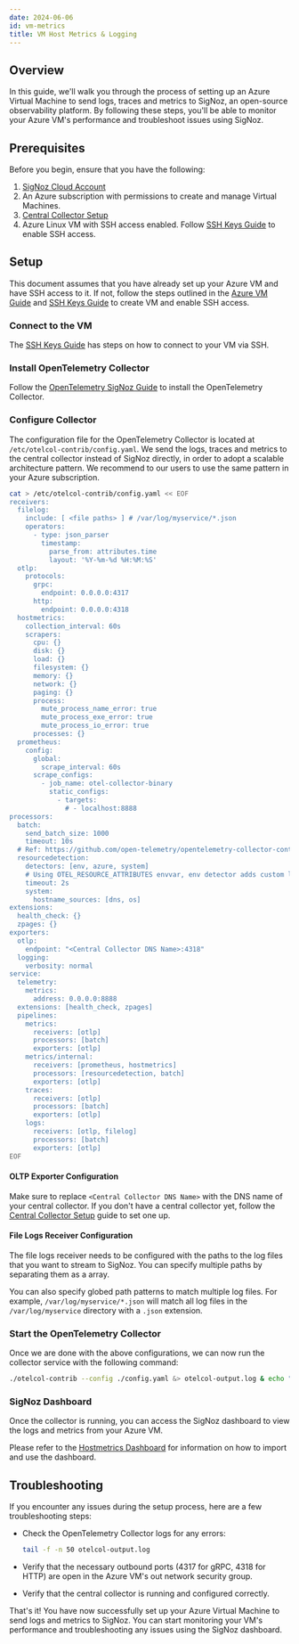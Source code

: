 ```yaml
---
date: 2024-06-06
id: vm-metrics
title: VM Host Metrics & Logging
---
```


## Overview

In this guide, we'll walk you through the process of setting up an Azure Virtual Machine to send  logs, traces and metrics to SigNoz, an open-source observability platform. By following these steps, you'll be able to monitor your Azure VM's performance and troubleshoot issues using SigNoz.

## Prerequisites

Before you begin, ensure that you have the following:

1. [SigNoz Cloud Account](https://signoz.io/teams/)
2. An Azure subscription with permissions to create and manage Virtual Machines.
3. [Central Collector Setup](../../bootstrapping/collector-setup)
4. Azure Linux VM with SSH access enabled. Follow [SSH Keys Guide](https://learn.microsoft.com/en-us/azure/virtual-machines/ssh-keys-portal) to enable SSH access.

## Setup

This document assumes that you have already set up your Azure VM and have SSH access to it. If not, follow the steps outlined in the [Azure VM Guide](https://learn.microsoft.com/en-us/azure/virtual-machines/linux/quick-create-portal?tabs=ubuntu#create-virtual-machine) and [SSH Keys Guide](https://learn.microsoft.com/en-us/azure/virtual-machines/ssh-keys-portal) to create VM and enable SSH access.

### Connect to the VM
The [SSH Keys Guide](https://learn.microsoft.com/en-us/azure/virtual-machines/ssh-keys-portal#connect-to-the-vm) has steps on how to connect to your VM via SSH.

### Install OpenTelemetry Collector

Follow the [OpenTelemetry SigNoz Guide](https://signoz.io/docs/tutorial/opentelemetry-binary-usage-in-virtual-machine/) to install the OpenTelemetry Collector. 

### Configure Collector

The configuration file for the OpenTelemetry Collector is located at `/etc/otelcol-contrib/config.yaml`. We send the logs, traces and metrics to the central collector instead of SigNoz directly, in order to adopt a scalable architecture pattern. We recommend to our users to use the same pattern in your Azure subscription.

```bash
cat > /etc/otelcol-contrib/config.yaml << EOF
receivers:
  filelog:
    include: [ <file paths> ] # /var/log/myservice/*.json 
    operators:
      - type: json_parser
        timestamp:
          parse_from: attributes.time
          layout: '%Y-%m-%d %H:%M:%S'
  otlp:
    protocols:
      grpc:
        endpoint: 0.0.0.0:4317
      http:
        endpoint: 0.0.0.0:4318
  hostmetrics:
    collection_interval: 60s
    scrapers:
      cpu: {}
      disk: {}
      load: {}
      filesystem: {}
      memory: {}
      network: {}
      paging: {}
      process:
        mute_process_name_error: true
        mute_process_exe_error: true
        mute_process_io_error: true
      processes: {}
  prometheus:
    config:
      global:
        scrape_interval: 60s
      scrape_configs:
        - job_name: otel-collector-binary
          static_configs:
            - targets:
              # - localhost:8888
processors:
  batch:
    send_batch_size: 1000
    timeout: 10s
  # Ref: https://github.com/open-telemetry/opentelemetry-collector-contrib/blob/main/processor/resourcedetectionprocessor/README.md
  resourcedetection:
    detectors: [env, azure, system] 
    # Using OTEL_RESOURCE_ATTRIBUTES envvar, env detector adds custom labels.
    timeout: 2s
    system:
      hostname_sources: [dns, os] 
extensions:
  health_check: {}
  zpages: {}
exporters:
  otlp:
    endpoint: "<Central Collector DNS Name>:4318"
  logging:
    verbosity: normal
service:
  telemetry:
    metrics:
      address: 0.0.0.0:8888
  extensions: [health_check, zpages]
  pipelines:
    metrics:
      receivers: [otlp]
      processors: [batch]
      exporters: [otlp]
    metrics/internal:
      receivers: [prometheus, hostmetrics]
      processors: [resourcedetection, batch]
      exporters: [otlp]
    traces:
      receivers: [otlp]
      processors: [batch]
      exporters: [otlp]
    logs:
      receivers: [otlp, filelog]
      processors: [batch]
      exporters: [otlp]
EOF
```

#### OLTP Exporter Configuration
Make sure to replace `<Central Collector DNS Name>` with the DNS name of your central collector. If you don't have a central collector yet, follow the [Central Collector Setup](../../bootstrapping/collector-setup) guide to set one up.

#### File Logs Receiver Configuration
The file logs receiver needs to be configured with the paths to the log files that you want to stream to SigNoz. You can specify multiple paths by separating them as a array.

You can also specify globed path patterns to match multiple log files. For example, `/var/log/myservice/*.json` will match all log files in the `/var/log/myservice` directory with a `.json` extension.

### Start the OpenTelemetry Collector

Once we are done with the above configurations, we can now run the collector service with the following command:

```bash
./otelcol-contrib --config ./config.yaml &> otelcol-output.log & echo "$!" > otel-pid
```

### SigNoz Dashboard

Once the collector is running, you can access the SigNoz dashboard to view the logs and metrics from your Azure VM.

Please refer to the [Hostmetrics Dashboard](https://signoz.io/docs/userguide/hostmetrics/) for information on how to import and use the dashboard.


## Troubleshooting

If you encounter any issues during the setup process, here are a few troubleshooting steps:

- Check the OpenTelemetry Collector logs for any errors:
    
    ```bash
    tail -f -n 50 otelcol-output.log 
    ```
- Verify that the necessary outbound ports (4317 for gRPC, 4318 for HTTP) are open in the Azure VM's out network security group.
- Verify that the central collector is running and configured correctly.

That's it! You have now successfully set up your Azure Virtual Machine to send logs and metrics to SigNoz. You can start monitoring your VM's performance and troubleshooting any issues using the SigNoz dashboard.
